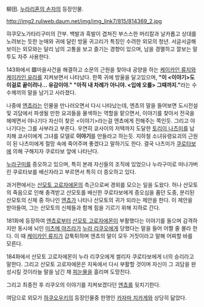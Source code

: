 柳田. [[누라리횬의 손자]]의 등장인물.

http://img2.ruliweb.daum.net/img/img_link7/815/814369_2.jpg

햐쿠모노가타리구미의 간부.
백발과 흑발이 겹쳐진 부스스한 머리칼과 날카롭고 상대를 노려보는 듯한 눈매와 귀에 달린 방울 귀고리가 특징인 수려한 외모의 청년.
서글서글해 보이는 외모와는 달리 남의 고통을 보고 즐기는 경향이 있으며, 남을 경멸하고 깔보는 말투도 자주 사용한다.

143화에서 ▩마을사건을 해결하고 소문의 근원을 찾아내 공양을 하는 [[케이카인 류지]]와 [[케이카인 유라]]를 지켜보면서 나타났다. 한쪽 귀에 방울을 달고있으며, '''"이 <이야기>도 이걸로 끝이려나… 유감이야."''' '''"아직 내 차례가 아니야. <입에 오를> 그때까지."'''라는 수수께끼의 말을 남기고 사라졌다.

나중에 [[엔쵸]]라는 인물을 만나러오면서 다시 나타났는데, 엔쵸의 말을 들어보면 도시전설 및 괴담에서 파생될 만한 요괴들을 물색하는 역할을 맡으면서, 이야기를 찾아서 전국을 헤메면서 야나기다 자신이 찾은 <이야기>라는걸 엔쵸에게 전해주는 쪽인듯. 그리고 야나기다는 그를 사부라고 부른다. 우연히 쿄사이의 저택까지 도달한 [[토리이 나츠미]]를 납치해 쿄사이에게 그녀를 모델로 '''이야기'''를 만들라고 하는듯. 지하철 소녀유령요괴의 근원이 된 나츠미에게 절망 속에 죽어주며 좋겠다고 말하기도 한다. 결국 나츠미가 [[쿠로타보]]에 의해 구해지자 쿠로타보 앞에 나타난다.

[[누라구미]]를 증오하고 있으며, 특히 본래 자신들의 조직에 있었으나 누라구미로 떠나가버린 쿠로타보를 배신자라고 부르면서 특히 더 증오하고 있다.

과거편에서는 [[산모토 고로자에몬]]의 측근으로써 경외를 모으는 일을 도왔다. 허나 산모토의 죽음으로 인해 충격받고 산모토를 배신한 쿠로타보에게 증오심을 품던 도중, 분리된 산모토의 신체 중 하나인 [[엔쵸]]가 나타나 산모토의 귀가 되라는 제안을 한다. 이 제안을 받아들여, 그는 산모토의 신체들과 함께 힘을 기르기 위해 지하로 간다.

181화에 등장하여 [[엔쵸]]로부터 [[산모토 고로자에몬]]이 부활했다는 이야기를 들으며 감격하지만 동시에 뇌인 [[미츠메 야즈라]]가 [[누라 리쿠오]]에게 당했다는 말을 들어 어쩔 줄 몰라 한다. 이 때 [[케이카인 류지]]가 갑툭튀하며 엔쵸의 말이 모두 거짓이라고 말해 어찌할 바를 모른다.

184화에서 산모토 고로자에몬이 누라 리쿠오에게 썰리자 쿠로타보에게 너의 승리라고 말한다. 그리고 산모토 고로자에몬은 지옥에서 다시 부활할 것이며 자신이 그 괴담을 완성시킬 것이라늘 말을 남긴 채 [[피눈물]]을 흘리며 도망친다.

그리고 최종전 후 리쿠오의 이야기를 지켜보겠다던 [[엔쵸]]를 뒷치기한다.

여담으로 외모가 [[하쿠오우키]]의 등장인물중 한명인 [[카자마 치카게]]와 상당히 닮았다.
